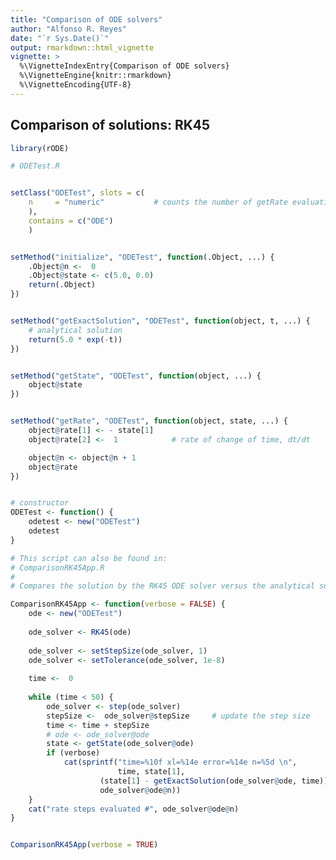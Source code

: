 ```yaml
---
title: "Comparison of ODE solvers"
author: "Alfonso R. Reyes"
date: "`r Sys.Date()`"
output: rmarkdown::html_vignette
vignette: >
  %\VignetteIndexEntry{Comparison of ODE solvers}
  %\VignetteEngine{knitr::rmarkdown}
  %\VignetteEncoding{UTF-8}
---
```



## Comparison of solutions: RK45

```r
library(rODE)
```


```r
# ODETest.R


setClass("ODETest", slots = c(
    n     = "numeric"           # counts the number of getRate evaluations
    ),
    contains = c("ODE")
    )


setMethod("initialize", "ODETest", function(.Object, ...) {
    .Object@n <-  0
    .Object@state <- c(5.0, 0.0)
    return(.Object)
})


setMethod("getExactSolution", "ODETest", function(object, t, ...) {
    # analytical solution
    return(5.0 * exp(-t))
})


setMethod("getState", "ODETest", function(object, ...) {
    object@state
})


setMethod("getRate", "ODETest", function(object, state, ...) {
    object@rate[1] <- - state[1]
    object@rate[2] <-  1            # rate of change of time, dt/dt

    object@n <- object@n + 1
    object@rate
})


# constructor
ODETest <- function() {
    odetest <- new("ODETest")
    odetest
}

# This script can also be found in:
# ComparisonRK45App.R
# 
# Compares the solution by the RK45 ODE solver versus the analytical solution

ComparisonRK45App <- function(verbose = FALSE) {
    ode <- new("ODETest")
    
    ode_solver <- RK45(ode)
    
    ode_solver <- setStepSize(ode_solver, 1)
    ode_solver <- setTolerance(ode_solver, 1e-8)
    
    time <-  0
    
    while (time < 50) {
        ode_solver <- step(ode_solver)
        stepSize <-  ode_solver@stepSize     # update the step size
        time <- time + stepSize
        # ode <- ode_solver@ode
        state <- getState(ode_solver@ode)
        if (verbose)
            cat(sprintf("time=%10f xl=%14e error=%14e n=%5d \n", 
                        time, state[1],
                    (state[1] - getExactSolution(ode_solver@ode, time)),
                    ode_solver@ode@n))
    }
    cat("rate steps evaluated #", ode_solver@ode@n)
}


ComparisonRK45App(verbose = TRUE)
```




